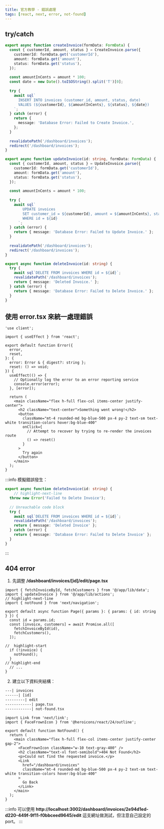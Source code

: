 ```yaml
---
title: 官方教學 - 錯誤處理
tags: [react, next, error, not-found]
---
```


## try/catch
```ts title='/app/lib/actions.ts'
export async function createInvoice(formData: FormData) {
  const { customerId, amount, status } = CreateInvoice.parse({
    customerId: formData.get('customerId'),
    amount: formData.get('amount'),
    status: formData.get('status'),
  });
 
  const amountInCents = amount * 100;
  const date = new Date().toISOString().split('T')[0];
 
  try {
    await sql`
      INSERT INTO invoices (customer_id, amount, status, date)
      VALUES (${customerId}, ${amountInCents}, ${status}, ${date})
    `;
  } catch (error) {
    return {
      message: 'Database Error: Failed to Create Invoice.',
    };
  }
 
  revalidatePath('/dashboard/invoices');
  redirect('/dashboard/invoices');
}

export async function updateInvoice(id: string, formData: FormData) {
  const { customerId, amount, status } = UpdateInvoice.parse({
    customerId: formData.get('customerId'),
    amount: formData.get('amount'),
    status: formData.get('status'),
  });
 
  const amountInCents = amount * 100;
 
  try {
    await sql`
        UPDATE invoices
        SET customer_id = ${customerId}, amount = ${amountInCents}, status = ${status}
        WHERE id = ${id}
      `;
  } catch (error) {
    return { message: 'Database Error: Failed to Update Invoice.' };
  }
 
  revalidatePath('/dashboard/invoices');
  redirect('/dashboard/invoices');
}

export async function deleteInvoice(id: string) {
  try {
    await sql`DELETE FROM invoices WHERE id = ${id}`;
    revalidatePath('/dashboard/invoices');
    return { message: 'Deleted Invoice.' };
  } catch (error) {
    return { message: 'Database Error: Failed to Delete Invoice.' };
  }
}
```

## 使用 **error.tsx** 來統一處理錯誤
```tsx title='/dashboard/invoices/error.tsx'
'use client';
 
import { useEffect } from 'react';
 
export default function Error({
  error,
  reset,
}: {
  error: Error & { digest?: string };
  reset: () => void;
}) {
  useEffect(() => {
    // Optionally log the error to an error reporting service
    console.error(error);
  }, [error]);
 
  return (
    <main className="flex h-full flex-col items-center justify-center">
      <h2 className="text-center">Something went wrong!</h2>
      <button
        className="mt-4 rounded-md bg-blue-500 px-4 py-2 text-sm text-white transition-colors hover:bg-blue-400"
        onClick={
          // Attempt to recover by trying to re-render the invoices route
          () => reset()
        }
      >
        Try again
      </button>
    </main>
  );
}
```
:::info
模擬錯誤發生：
```ts title='/app/lib/actions.ts'
export async function deleteInvoice(id: string) {
    // highlight-next-line
  throw new Error('Failed to Delete Invoice');
 
  // Unreachable code block
  try {
    await sql`DELETE FROM invoices WHERE id = ${id}`;
    revalidatePath('/dashboard/invoices');
    return { message: 'Deleted Invoice' };
  } catch (error) {
    return { message: 'Database Error: Failed to Delete Invoice' };
  }
}
```
:::

## 404 error
1. 先調整 **/dashboard/invoices/[id]/edit/page.tsx**
```tsx title='/dashboard/invoices/[id]/edit/page.tsx'
import { fetchInvoiceById, fetchCustomers } from '@/app/lib/data';
import { updateInvoice } from '@/app/lib/actions';
// highlight-next-line
import { notFound } from 'next/navigation';
 
export default async function Page({ params }: { params: { id: string } }) {
  const id = params.id;
  const [invoice, customers] = await Promise.all([
    fetchInvoiceById(id),
    fetchCustomers(),
  ]);
 
//  highlight-start
  if (!invoice) {
    notFound();
  }
// highlight-end
  // ...
}
```

2. 建立以下資料夾結構：
```xml
---| invoices
------| [id]
---------| edit
------------| page.tsx
------------| not-found.tsx
```

```tsx title='/dashboard/invoices/[id]/edit/not-found.tsx'
import Link from 'next/link';
import { FaceFrownIcon } from '@heroicons/react/24/outline';
 
export default function NotFound() {
  return (
    <main className="flex h-full flex-col items-center justify-center gap-2">
      <FaceFrownIcon className="w-10 text-gray-400" />
      <h2 className="text-xl font-semibold">404 Not Found</h2>
      <p>Could not find the requested invoice.</p>
      <Link
        href="/dashboard/invoices"
        className="mt-4 rounded-md bg-blue-500 px-4 py-2 text-sm text-white transition-colors hover:bg-blue-400"
      >
        Go Back
      </Link>
    </main>
  );
}
```

:::info
可以使用 **http://localhost:3002/dashboard/invoices/2e94d1ed-d220-449f-9f11-f0bbceed9645/edit** 這支網址做測試，但注意自己設定的 port。
:::

